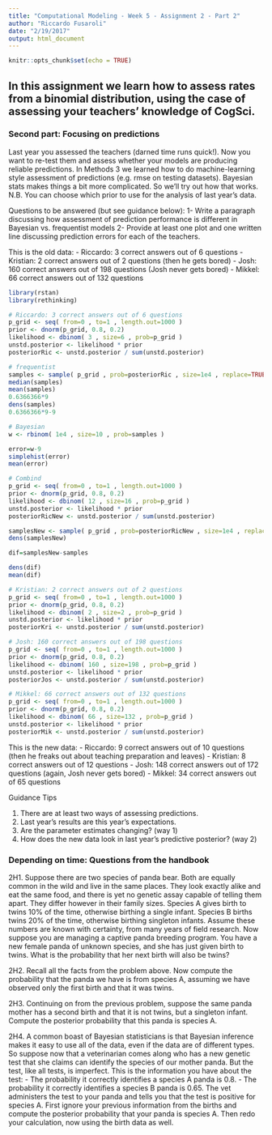 ```yaml
---
title: "Computational Modeling - Week 5 - Assignment 2 - Part 2"
author: "Riccardo Fusaroli"
date: "2/19/2017"
output: html_document
---
```


```r
knitr::opts_chunk$set(echo = TRUE)
```

## In this assignment we learn how to assess rates from a binomial distribution, using the case of assessing your teachers' knowledge of CogSci.

### Second part: Focusing on predictions

Last year you assessed the teachers (darned time runs quick!). Now you want to re-test them and assess whether your models are producing reliable predictions. In Methods 3 we learned how to do machine-learning style assessment of predictions (e.g. rmse on testing datasets). Bayesian stats makes things a bit more complicated. So we'll try out how that works. N.B. You can choose which prior to use for the analysis of last year's data.

Questions to be answered (but see guidance below):
1- Write a paragraph discussing how assessment of prediction performance is different in Bayesian vs. frequentist models
2- Provide at least one plot and one written line discussing prediction errors for each of the teachers.

This is the old data:
- Riccardo: 3 correct answers out of 6 questions
- Kristian: 2 correct answers out of 2 questions (then he gets bored)
- Josh: 160 correct answers out of 198 questions (Josh never gets bored)
- Mikkel: 66 correct answers out of 132 questions
```r
library(rstan)
library(rethinking)
```

```r
# Riccardo: 3 correct answers out of 6 questions
p_grid <- seq( from=0 , to=1 , length.out=1000 )
prior <- dnorm(p_grid, 0.8, 0.2)
likelihood <- dbinom( 3 , size=6 , prob=p_grid )
unstd.posterior <- likelihood * prior
posteriorRic <- unstd.posterior / sum(unstd.posterior)

# frequentist
samples <- sample( p_grid , prob=posteriorRic , size=1e4 , replace=TRUE )
median(samples)
mean(samples)
0.6366366*9
dens(samples)
0.6366366*9-9

# Bayesian
w <- rbinom( 1e4 , size=10 , prob=samples )

error=w-9
simplehist(error)
mean(error)

# Combind
p_grid <- seq( from=0 , to=1 , length.out=1000 )
prior <- dnorm(p_grid, 0.8, 0.2)
likelihood <- dbinom( 12 , size=16 , prob=p_grid )
unstd.posterior <- likelihood * prior
posteriorRicNew <- unstd.posterior / sum(unstd.posterior)

samplesNew <- sample( p_grid , prob=posteriorRicNew , size=1e4 , replace=TRUE )
dens(samplesNew)

dif=samplesNew-samples

dens(dif)
mean(dif)

# Kristian: 2 correct answers out of 2 questions
p_grid <- seq( from=0 , to=1 , length.out=1000 )
prior <- dnorm(p_grid, 0.8, 0.2)
likelihood <- dbinom( 2 , size=2 , prob=p_grid )
unstd.posterior <- likelihood * prior
posteriorKri <- unstd.posterior / sum(unstd.posterior)

# Josh: 160 correct answers out of 198 questions
p_grid <- seq( from=0 , to=1 , length.out=1000 )
prior <- dnorm(p_grid, 0.8, 0.2)
likelihood <- dbinom( 160 , size=198 , prob=p_grid )
unstd.posterior <- likelihood * prior
posteriorJos <- unstd.posterior / sum(unstd.posterior)

# Mikkel: 66 correct answers out of 132 questions
p_grid <- seq( from=0 , to=1 , length.out=1000 )
prior <- dnorm(p_grid, 0.8, 0.2)
likelihood <- dbinom( 66 , size=132 , prob=p_grid )
unstd.posterior <- likelihood * prior
posteriorMik <- unstd.posterior / sum(unstd.posterior)
```

This is the new data:
- Riccardo: 9 correct answers out of 10 questions (then he freaks out about teaching preparation and leaves)
- Kristian: 8 correct answers out of 12 questions
- Josh: 148 correct answers out of 172 questions (again, Josh never gets bored)
- Mikkel: 34 correct answers out of 65 questions

Guidance Tips

1. There are at least two ways of assessing predictions.
2. Last year's results are this year's expectations.
3. Are the parameter estimates changing? (way 1)
4. How does the new data look in last year's predictive posterior? (way 2)


### Depending on time: Questions from the handbook
2H1. Suppose there are two species of panda bear. Both are equally common in the wild and live in the same places. They look exactly alike and eat the same food, and there is yet no genetic assay capable of telling them apart. They differ however in their family sizes. Species A gives birth to twins 10% of the time, otherwise birthing a single infant. Species B births twins 20% of the time, otherwise birthing singleton infants. Assume these numbers are known with certainty, from many years of field research.
Now suppose you are managing a captive panda breeding program. You have a new female panda of unknown species, and she has just given birth to twins. What is the probability that her next birth will also be twins?

2H2. Recall all the facts from the problem above. Now compute the probability that the panda we have is from species A, assuming we have observed only the first birth and that it was twins.

2H3. Continuing on from the previous problem, suppose the same panda mother has a second birth and that it is not twins, but a singleton infant. Compute the posterior probability that this panda is species A.

2H4. A common boast of Bayesian statisticians is that Bayesian inference makes it easy to use all of the data, even if the data are of different types. So suppose now that a veterinarian comes along who has a new genetic test that she claims can identify the species of our mother panda. But the test, like all tests, is imperfect. This is the information you have about the test:
- The probability it correctly identifies a species A panda is 0.8.
- The probability it correctly identifies a species B panda is 0.65.
The vet administers the test to your panda and tells you that the test is positive for species A. First ignore your previous information from the births and compute the posterior probability that your panda is species A. Then redo your calculation, now using the birth data as well.
